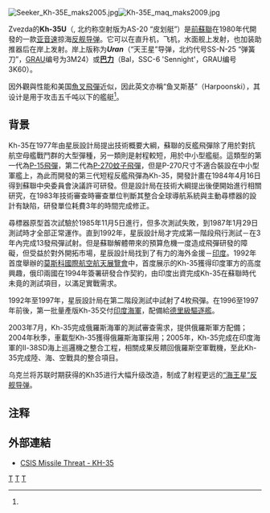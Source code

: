 {{Infobox Weapon
| is_missile = yes
| name = Kh-35<br><small>([[北約代號|北約代號]]: AS-20 'Kayak')</small><br>3M24 ''Uran'' <small>(SS-N-25 'Switchblade')</small><br>3K60 ''Bal'' <small>(SSC-6 'Sennight')</small>
| image = File:Kh-35E fol maks2009.jpg
| image_size = 300px
| caption = 
| origin = {{USSR}}
| type = [[空對面導彈|空對地導彈]]、[[地對地導彈|地對地導彈]]、[[反艦飛彈|反艦飛彈]]
| used_by = {{RUS}}
| wars = 目前为止没有实战使用的证据
| designer = Zvezda
| design_date = 1983-2003
| manufacturer = Tactical Missiles Corporation
| unit_cost = $500 000 (2010)<ref>annual report Tactical Missiles Corporation 2010.p. 92</ref>
| propellant = kerosene
| production_date = 1996（外銷）<br>2003（俄羅斯軍方）
| service = 2003
| engine = R95-300渦輪噴射發動機（Kh-35）<br>TRDD-50渦輪噴射發動機（Kh-35U）
| engine_power = 360 kgf
| weight = {{convert|520|kg|lb|abbr=on|sigfig=3}}(定翼機掛載型)<ref name="Rosoboronexport">{{citation |title=AEROSPACE SYSTEMS export catalogue |url=http://www.rusarm.ru/cataloque/air_craft/aircraft.pdf |publisher=Rosoboronexport State Corporation |last=Rosoboronexport Air Force Department and Media & PR Service |page=123 |deadurl=yes |archiveurl=https://web.archive.org/web/20071030213111/http://www.rusarm.ru/cataloque/air_craft/aircraft.pdf |archivedate=2007-10-30 |accessdate=2015-04-15 }}</ref><br>{{convert|610|kg|lb|abbr=on|sigfig=3}}<ref name="Rosoboronexport" /> (直升機掛載型)<br>{{convert|620|kg|lb|abbr=on|sigfig=3}}(陸基/海基發射型)
| length = {{convert|385|cm|in|abbr=on|0}}<ref name="Rosoboronexport" /><br>{{convert|440|cm|in|abbr=on|0}}<ref name="Rosoboronexport" /> (heli version)
| height = 
| diameter = {{convert|42.0|cm|in|abbr=on|1}}<ref name="Rosoboronexport" />
| wingspan = {{convert|133|cm|in|abbr=on|1}}<ref name="Rosoboronexport" />
| speed = Mach 0.8
| vehicle_range = {{convert|130|km|nmi|abbr=on}}
| ceiling = 
| altitude = 
| filling = 高爆[[蒙羅/諾伊曼效應|聚能效應]]（Shaped Charge）
| filling_weight = {{convert |145|kg|lb|0|abbr=on}}<ref name="Rosoboronexport" />
| detonation = 
| yield = 
| guidance = [[惯性导航系统|惯性导航系统]]，終端ARGS-35E主動雷達尋標器<ref>{{cite web |url=http://articles.janes.com/articles/Janes-Radar-and-Electronic-Warfare-Systems/ARGS-35E-Algeria.html |title=存档副本 |accessdate=2011-08-28 |deadurl=yes |archiveurl=https://web.archive.org/web/20120402214415/http://articles.janes.com/articles/Janes-Radar-and-Electronic-Warfare-Systems/ARGS-35E-Algeria.html |archivedate=2012-04-02 }}</ref>
| launch_platform = MiG-29M, MiG-29K, Su-27SM, Su-30, Su-34, Ka-27<ref name="Rosoboronexport" />
}}
[[File:Seeker_Kh-35E_maks2005.jpg|thumb]][[File:Kh-35E_maq_maks2009.jpg|thumb]]

Zvezda的'''Kh-35U'''（{{lang-ru|[[Kha|Х]]-35[[U_(Cyrillic)|У]]}}, 北约称空射版为AS-20 “皮划艇”）是[[前蘇聯|前蘇聯]]在1980年代開發的一款[[亚音速|亚音速]]掠海[[反舰导弹|反舰导弹]]。它可以在直升机，飞机，水面舰上发射，也加装助推器后在岸上发射。岸上版称为'''''Uran'''''（“天王星”导弹，北约代号SS-N-25 “弹簧刀”，[[GRAU|GRAU]]编号为3M24）或'''[[巴力|巴力]]'''（Bal，SSC-6 'Sennight'，GRAU编号3K60）。

因外觀與性能和美国[[AGM-84魚叉反艦飛彈|魚叉飛彈]]近似，因此英文亦稱“鱼叉斯基”（Harpoonski），其设计是用于攻击五千吨以下的艦艇<ref name="Rosoboronexport" />。

==背景==
Kh-35在1977年由星辰設計局提出技術概要大綱，蘇聯的反艦飛彈除了用於對抗航空母艦戰鬥群的大型彈種，另一類則是射程較短，用於中小型艦艇。這類型的第一代為[[P-15飛彈|P-15飛彈]]，第二代為[[P-270蚊子飛彈|P-270蚊子飛彈]]，但是P-270尺寸不適合裝設在中小型軍艦上，為此而開發的第三代短程反艦飛彈為Kh-35，開發計畫在1984年4月16日得到蘇聯中央委員會決議許可研發。但是設計局在技術大綱提出後便開始進行相關研究，在1983年技術審查時審查單位判斷其整合全球導航系統與主動尋標器的設計有缺陷，研發單位耗費3年的時間完成修正。

尋標器原型首次試驗於1985年11月5日進行，但多次測試失敗，到1987年1月29日測試時才全部正常運作。直到1992年，星辰設計局才完成第一階段飛行測試－在3年內完成13發飛彈試射。但是蘇聯解體帶來的預算危機一度造成飛彈研發的障礙，但受益於對外開拓市場，星辰設計局找到了有力的海外金援－[[印度|印度]]。1992年首度舉辦的[[莫斯科國際航空航天展覽會|莫斯科國際航空航天展覽會]]中，首度展示的Kh-35獲得印度軍方的高度興趣，俄印兩國在1994年簽署研發合作契約，由印度出資完成Kh-35在蘇聯時代未竟的測試項目，以滿足實戰需求。

1992年至1997年，星辰設計局在第二階段測試中試射了4枚飛彈。在1996至1997年前後，第一批量產版Kh-35交付[[印度海軍|印度海軍]]，配備給[[德里級驅逐艦|德里級驅逐艦]]。

2003年7月，Kh-35完成俄羅斯海軍的測試審查需求，提供俄羅斯軍方配備；2004年秋季，車載型Kh-35獲得俄羅斯海軍採用；2005年，Kh-35完成在印度海軍的Il-38SD海上巡邏機之整合工程，相關成果反饋回俄羅斯空軍戰機，至此Kh-35完成陸、海、空戰具的整合項目。

乌克兰将苏联时期获得的Kh35进行大幅升级改造，制成了射程更远的[[海王星导弹|“海王星”反舰导弹]]。
==注释==
{{reflist}}

==外部連結==
* [http://missilethreat.csis.org/missile/kh-55/ CSIS Missile Threat - KH-35]{{Wayback|url=http://missilethreat.csis.org/missile/kh-55/ |date=20200807032432 }}

{{Russian and Soviet missiles|ASM}}
{{Russian and Soviet military designation sequences}}

[[Category:反艦飛彈|Т]]
[[Category:苏联飞弹|Т]]
[[Category:俄罗斯导弹|Т]]